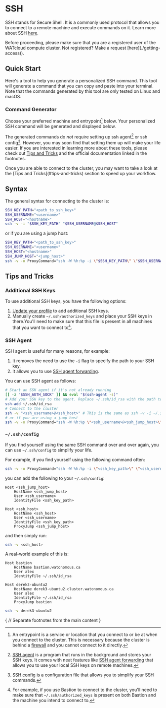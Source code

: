
# SSH

SSH stands for Secure Shell. It is a commonly used protocol that allows you to connect to a remote machine and execute commands on it.
Learn more about SSH [here](https://www.cloudflare.com/learning/access-management/what-is-ssh/).

<Callout type="warning">
Before proceeding, please make sure that you are a registered user of the WATcloud compute cluster. Not registered? Make a request [here](./getting-access)).
</Callout>

## Quick Start

Here's a tool to help you generate a personalized SSH command. This tool will generate a command that you can copy and paste into your terminal.
Note that the commands generated by this tool are only tested on Linux and macOS. 

### Command Generator

Choose your preferred machine and entrypoint[^entrypoint] below. Your personalized SSH command will be generated and displayed below.

[^entrypoint]: An entrypoint is a service or location that you connect to or be at when you connect to the cluster. This is necessary
because the cluster is behind a [firewall](./firewall) and you cannot connect to it directly.


<Separator className="mt-6" />

<div className="mt-6">
    <SSHCommandGenerator />
</div>

<Separator className="mt-6" />

The generated commands do *not* require setting up ssh agent[^ssh-agent] or ssh config[^ssh-config].
However, you may soon find that setting them up will make your life easier. If you are interested in learning more about these
tools, please check out [Tips and Tricks](#tips-and-tricks) and the official documentation linked in the footnotes.

[^ssh-agent]: [SSH agent](https://www.ssh.com/ssh/agent) is a program that runs in the background and stores your SSH keys.
It comes with neat features like [SSH agent forwarding](https://docs.github.com/en/authentication/connecting-to-github-with-ssh/using-ssh-agent-forwarding)
that allows you to use your local SSH keys on remote machines.

[^ssh-config]: [SSH config](https://www.ssh.com/ssh/config/) is a configuration file that allows you to simplify your SSH commands.

<Callout type="info">
Once you are able to connect to the cluster, you may want to take a look at the [Tips and Tricks](#tips-and-tricks)
section to speed up your workflow.
</Callout>

## Syntax

The general syntax for connecting to the cluster is:

```bash copy
SSH_KEY_PATH="<path_to_ssh_key>"
SSH_USERNAME="<username>"
SSH_HOST="<hostname>"
ssh -v -i "$SSH_KEY_PATH" "$SSH_USERNAME@$SSH_HOST"
```

or if you are using a jump host:

```bash copy
SSH_KEY_PATH="<path_to_ssh_key>"
SSH_USERNAME="<username>"
SSH_HOST="<hostname>"
SSH_JUMP_HOST="<jump_host>"
ssh -v -o ProxyCommand="ssh -W %h:%p -i \"$SSH_KEY_PATH\" \"$SSH_USERNAME@$SSH_JUMP_HOST\"" -i "$SSH_KEY_PATH" "$SSH_USERNAME@$SSH_HOST"
```

## Tips and Tricks

### Additional SSH Keys

To use additional SSH keys, you have the following options:

1. [Update your profile](../utilities/profile-editor) to add additional SSH keys.
2. Manually create `~/.ssh/authorized_keys` and place your SSH keys in there.You'll
need to make sure that this file is present in all machines that you want to connect to[^authorized_keys_note].

[^authorized_keys_note]: For example, if you use Bastion to connect to the cluster, you'll need to make sure that
`~/.ssh/authorized_keys` is present on both Bastion and the machine you intend to connect to.

### SSH Agent

SSH agent is useful for many reasons, for example:
1. It removes the need to use the `-i` flag to specify the path to your SSH key.
2. It allows you to use [SSH agent forwarding](https://docs.github.com/en/authentication/connecting-to-github-with-ssh/using-ssh-agent-forwarding).

You can use SSH agent as follows:

```bash copy
# Start an SSH agent if it's not already running
[[ -z "$SSH_AUTH_SOCK" ]] && eval "$(ssh-agent -s)"
# Add your SSH key to the agent. Replace ~/.ssh/id_rsa with the path to your SSH key.
ssh-add ~/.ssh/id_rsa
# Connect to the cluster
ssh -v "<ssh_username>@<ssh_host>" # This is the same as ssh -v -i ~/.ssh/id_rsa "<ssh_username>@<ssh_host>" without SSH agent
# or if you are using a jump host
ssh -v -o ProxyCommand="ssh -W %h:%p \"<ssh_username>@<ssh_jump_host>\"" "<ssh_username>@<ssh_host>"
```

### `~/.ssh/config`

If you find yourself using the same SSH command over and over again, you can use `~/.ssh/config` to simplify your life.

For example, if you find yourself using the following command often:

```bash copy
ssh -v -o ProxyCommand="ssh -W %h:%p -i \"<ssh_key_path>\" \"<ssh_username>@<ssh_jump_host>\"" -i "<ssh_key_path>" "<ssh_username>@<ssh_host>"
```

you can add the following to your `~/.ssh/config`:

```ssh-config copy
Host <ssh_jump_host>
    HostName <ssh_jump_host>
    User <ssh_username>
    IdentityFile <ssh_key_path>

Host <ssh_host>
    HostName <ssh_host>
    User <ssh_username>
    IdentityFile <ssh_key_path>
    ProxyJump <ssh_jump_host>
```

and then simply run:

```bash copy
ssh -v <ssh_host>
```

A real-world example of this is:

```ssh-config copy
Host bastion
    HostName bastion.watonomous.ca
    User alex
    IdentityFile ~/.ssh/id_rsa

Host derek3-ubuntu2
    HostName derek3-ubuntu2.cluster.watonomous.ca
    User alex
    IdentityFile ~/.ssh/id_rsa
    ProxyJump bastion
```

```bash copy
ssh -v derek3-ubuntu2
```


{
// Separate footnotes from the main content
}
<Separator className="mt-6" />
